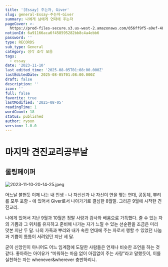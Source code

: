 ```yaml
---
title: '[Essay] 주는자, Giver'
slug: general-Essay-주는자-Giver
summary: 나에게 남에게 연대에 주는자
pageCover: >-
  https://prod-files-secure.s3.us-west-2.amazonaws.com/056ff9f5-a9ef-486f-8acb-9eef51d06a2d/12c76915-b812-427e-b1c2-506ff5393b21/2023-11-10-20-14-25.jpeg?X-Amz-Algorithm=AWS4-HMAC-SHA256&X-Amz-Content-Sha256=UNSIGNED-PAYLOAD&X-Amz-Credential=ASIAZI2LB466T67TJ7FB%2F20250805%2Fus-west-2%2Fs3%2Faws4_request&X-Amz-Date=20250805T010926Z&X-Amz-Expires=3600&X-Amz-Security-Token=IQoJb3JpZ2luX2VjEBcaCXVzLXdlc3QtMiJGMEQCIEQmPZVJYmUsIBPImKihZ9fzEGlE5v8b1aXGK%2FZiNrdyAiAI3WBlWkwsnkBOpEw3Awed0eCqXPMHYS9t3LWjhuzX7Cr%2FAwhQEAAaDDYzNzQyMzE4MzgwNSIM%2BsdJia%2BiaPORdN2NKtwDQ9CStiqbL8o0Ua0d%2F2wiVMuuKCJ6ONwigv%2BteuVKqLckdJpx85lowW2eab4Agq%2BAUmrHeOHB%2FZOAHDB6P%2FXivmspbe1ukMzxbdZGiPFBlLgTHk2U6zJxQNfT58b3Ef%2BAG%2BcBtk61CmB3%2F39MC%2FHTtGjXR5%2BrK%2FO2GcLAbV3yHAnMpSA3Qpy4yD2Brzls%2Bw9HwWQ1041HBp0k90vNYq7sPiILzp1UqmoRLiz5OEH9SOJQWLlZOgiUThnrjKyPuULlRSIV8tGYRMGHzV%2F%2BeG%2BAI3i42QRjhIAPNZ3h8vIe2w69izaWp4ZOOoKtV%2BGxGkozR3SZZ7U77Y%2FLIUidhNgySoj5c5I6QUZ3TL3HUOQ5zUOOn8VgSw7RJmqADLhMKqe7mSZ6BE0zNEI5mgErCvtd9YaTdAzPSOMurzuv1Bkyf0QWfeDLO374DRDo4v%2F7zBInjcuP5cG3MikD5BBlDx%2FixfoW4LfTo%2FmpHbNX%2BaVS%2BwVMqh8prbUYOukYW51laPl8fSY3kjT4V48A1F7VWoi1F9z7XxAo5GsZqFqaPZtIisa2LQAnE2TaHr3iT%2F7pdZCTPKY6K8ggSGXccbch%2BxreWY2%2BUjZ1p4XIPvJwSuieXihASW5m5fKK2UEnbfgw6vzExAY6pgHlb4cs28PSUkpkagzGQPd2oRVOAv5vqQdoGkZPss2EWuqGbwTvdW262Gg%2BWld%2BFeB0Px2XFy3hFKlzAFStxhM2o9y5AlR1Xe9gBb%2Fpud4YaT2QeyZUbj8BKVGUIUMsHjO7QtkBsMN4oL1SeXRn3epIY3yehzS%2FA%2BI3xzRQbBYGclYHLa1dgxURqkPrzK3xP6CLfGQAzbS9RPz012CE6YdScmozvtuL&X-Amz-Signature=a886b4036935b93230a27f97c238c23335b0c73bc9aab7c7fe1171222d3853f5&X-Amz-SignedHeaders=host&x-amz-checksum-mode=ENABLED&x-id=GetObject
notionId: 6a91166aca6f458595282bb8c4a4ebb6
password: ''
type: RECORDS
sub_type: General
category: 생각 조각 모음
tags:
  - essay
date: '2023-11-10'
last_edited_time: '2025-08-05T01:08:00.000Z'
lastEditedDate: 2025-08-05T01:08:00.000Z
draft: false
description: ''
icon: ''
full: false
favorite: true
lastModified: '2025-08-05'
readingTime: 1
wordCount: 18
status: published
author: ryoon
version: 1.0.0
---
```


# 마지막 견진교리공부날


## 롤링페이퍼


![2023-11-10-20-14-25.jpeg](https://prod-files-secure.s3.us-west-2.amazonaws.com/056ff9f5-a9ef-486f-8acb-9eef51d06a2d/88e6b68d-70d2-4f42-81ab-4f5fb492ecf3/2023-11-10-20-14-25.jpeg?X-Amz-Algorithm=AWS4-HMAC-SHA256&X-Amz-Content-Sha256=UNSIGNED-PAYLOAD&X-Amz-Credential=ASIAZI2LB466SFFRN76L%2F20250805%2Fus-west-2%2Fs3%2Faws4_request&X-Amz-Date=20250805T011046Z&X-Amz-Expires=3600&X-Amz-Security-Token=IQoJb3JpZ2luX2VjEBcaCXVzLXdlc3QtMiJHMEUCIFyoqycxClFOexfoPiqgte%2FcRMsVAS606vhZug9qeMtjAiEA7Tb1rGZJM5N8HLsdkhBzbrSvnUUNvCU0cUUMFKOXVu4q%2FwMIUBAAGgw2Mzc0MjMxODM4MDUiDJNC%2B%2F8MERHcpJKvOSrcA40utOz3prDK7fZ0AmvyymxfpqSxIt36bqIZXb4ZLly7fAkuoDeVV1z%2FdB12GMLcTbTk9YjGWAiY7gS8tHy1iPbSjLcOTjRi2MpDSeoPNR2nqCsv2qdwWeOz6BORYgDbdhDbD%2FLgEac97e5PXZuEwVYjXOoDGeS4g640IZ5SNIDo9IIBQrfRRG1DUEsQkvT%2BsgZTCCLOr70PWrWMFxLH4sOrwyPZWqCu7gYfN9URYNX4Zl7%2BBL4YwLZ0gY%2FgdcrifolEpcWjsThVByWw6dFBkSUW%2BLzyR1rH2Xk4zL%2BYo8S7mnpEx9e7IQ5DZlA3EU2YG6JxEdBLX%2BFsBoCxNO7VULBquPvtDtIz1gmCxkmc7FpULBwYuaVp2kpONWEc2FUpcF1JSME3xYSVLv1O33w7b%2FmOWw9rq933szfR66NDl05bjAzE8%2BNX8Mt6DGhfAPR3raeGfBs64W%2FoOCe55W0VW60Vf8ey3hhN%2BwfWBDXnKBxAjkaPqFBOMDwgvU4cIi68Gu9mDIbLW03cKow2kDbEY0hKIoslhbRXCtYRwgj04VDvqGMLXcgMBnhJuSNFZ6yci6NYEDkuqpzFmGxdAAHbDLzkSBFcsMFZdjk0ETBN%2FMps%2FD0Fl6qruIGlAeZXMPH8xMQGOqUBPKvltdoCfeijK0GtxzV5sU7Ucoyb6SRaytrxOGP26VTtgWQWFYP9Ittj3TFvs29CBMlzAeYUbiC3cl6YM%2FS%2F6o6N0FK9FPreQPqw8%2FqTnaX981%2Brpp2sL3Rb4%2FZWxmQffEIm%2B25%2Bme5RETt2BZSjBx6c46Am0I0tVIYiiWDd%2FevQIDirWmCGnv57XHMZUOoIp86kJdhsc1hMJaK8%2FL1HM0BAP3wr&X-Amz-Signature=3289968b9ea32bdb3d72069485e72f1cb9c62c373d320708d78ba89f5a392597&X-Amz-SignedHeaders=host&x-amz-checksum-mode=ENABLED&x-id=GetObject)


 어느날 불현듯 이제 나는 내 인생 - 나 자신신과 나 자신이 연을 맺는 연대, 공동체, 뿌리를 모두 포함 - 에 있어서 Giver로서 나아가기로 결심한 8월말. 그리곤 9월에 시작한 견진교리. 


나에게 있어서 지난 9월과 10월은 정말 사랑과 감사와 배움으로 가득했다. 줄 수 있는 자의 기쁨과 그 위치를 유지하고 준비해 나가는 자가 느낄 수 있는 선순환을 조금은 미리 맛본 지난 두 달. 나의 가족과 뿌리와 내가 속한 연대에 주는 자로서 행할 수 있었던 나눔과 기쁨이 틈틈이 서려있던 지난 세 달. 


굳이 신앙인이 아니어도 어느 임계점에 도달한 사람들은 언제나 비슷한 조언을 하는 것 같다. 좋아하는 아이유가 “미워하는 마음 없이 아낌없이 주는 사랑”라고 말했듯이, 이를 실천하는 자는 whenever&wherever 충만하리니.

